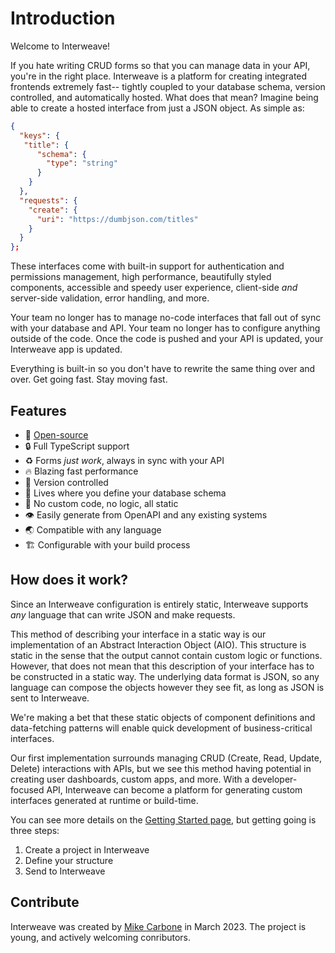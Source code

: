 # Introduction

Welcome to Interweave!

If you hate writing CRUD forms so that you can manage data in your API, you're in the right place. Interweave is a platform for creating integrated frontends extremely fast-- tightly coupled to your database schema, version controlled, and automatically hosted. What does that mean? Imagine being able to create a hosted interface from just a JSON object. As simple as:

```json
{
  "keys": {
   "title": {
      "schema": {
        "type": "string"
      }
    }
  },
  "requests": {
    "create": {
      "uri": "https://dumbjson.com/titles"
    }
  }
};
```

These interfaces come with built-in support for authentication and permissions management, high performance, beautifully styled components, accessible and speedy user experience, client-side _and_ server-side validation, error handling, and more.

Your team no longer has to manage no-code interfaces that fall out of sync with your database and API. Your team no longer has to configure anything outside of the code. Once the code is pushed and your API is updated, your Interweave app is updated.

Everything is built-in so you don't have to rewrite the same thing over and over. Get going fast. Stay moving fast.

## Features

- 👀 [Open-source](https://github.com/interweave-hq/interweave)
- 🔒 Full TypeScript support
- ♻️ Forms _just work_, always in sync with your API
- 🔥 Blazing fast performance
- 🔄 Version controlled
- 🤝 Lives where you define your database schema
- 🚀 No custom code, no logic, all static
- 👁️ Easily generate from OpenAPI and any existing systems
- 🌏 Compatible with any language
- 🏗️ Configurable with your build process

## How does it work?

Since an Interweave configuration is entirely static, Interweave supports _any_ language that can write JSON and make requests.

This method of describing your interface in a static way is our implementation of an Abstract Interaction Object (AIO). This structure is static in the sense that the output cannot contain custom logic or functions. However, that does not mean that this description of your interface has to be constructed in a static way. The underlying data format is JSON, so any language can compose the objects however they see fit, as long as JSON is sent to Interweave.

We're making a bet that these static objects of component definitions and data-fetching patterns will enable quick development of business-critical interfaces.

Our first implementation surrounds managing CRUD (Create, Read, Update, Delete) interactions with APIs, but we see this method having potential in creating user dashboards, custom apps, and more. With a developer-focused API, Interweave can become a platform for generating custom interfaces generated at runtime or build-time.

You can see more details on the [Getting Started page](/getting-started), but getting going is three steps:

1. Create a project in Interweave
2. Define your structure
3. Send to Interweave

## Contribute

Interweave was created by [Mike Carbone](https://twitter.com/MikeCarbone) in March 2023. The project is young, and actively welcoming conributors.
